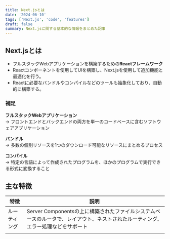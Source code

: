 ```yaml
---
title: Next.jsとは
date: '2024-06-10'
tags: ['Next.js', 'code', 'features']
draft: false
summary: Next.jsに関する基本的な情報をまとめた記事
---
```


## Next.jsとは

- フルスタックWebアプリケーションを構築するための**Reactフレームワーク**
- Reactコンポーネントを使用してUIを構築し、Next.jsを使用して追加機能と最適化を行う。
- Reactに必要なバンドルやコンパイルなどのツールも抽象化しており、自動的に構築する。

### 補足

**フルスタックWebアプリケーション**  
→ フロントエンドとバックエンドの両方を単一のコードベースに含むソフトウェアアプリケーション

**バンドル**  
→ 多数の個別リソースを1つのダウンロード可能なリソースにまとめるプロセス

**コンパイル**  
→ 特定の言語によって作成されたプログラムを、ほかのプログラムで実行できる形式に変換すること

## 主な特徴

<div class="w-full overflow-x-auto">
  <table style={{ margin: '0 0' }}>
    <thead>
      <tr>
        <th style={{ textAlign: 'left', width: '20%' }}>特徴</th>
        <th style={{ textAlign: 'left', width: '80%' }}>説明</th>
      </tr>
    </thead>
    <tbody>
      <tr>
        <td style={{ textAlign: 'left' }}>ルーティング</td>
        <td style={{ textAlign: 'left' }}>
          Server
          Componentsの上に構築されたファイルシステムベースのルータで、レイアウト、ネストされたルーティング、エラー処理などをサポート
        </td>
      </tr>
      <tr>
        <td style={{ textAlign: 'left' }}></td>
        <td style={{ textAlign: 'left' }}></td>
      </tr>
    </tbody>
  </table>
</div>
